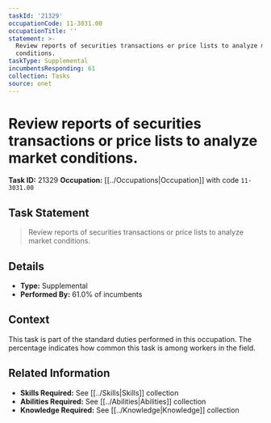 ```yaml
---
taskId: '21329'
occupationCode: 11-3031.00
occupationTitle: ''
statement: >-
  Review reports of securities transactions or price lists to analyze market
  conditions.
taskType: Supplemental
incumbentsResponding: 61
collection: Tasks
source: onet
---
```

# Review reports of securities transactions or price lists to analyze market conditions.

**Task ID:** 21329
**Occupation:** [[../Occupations|Occupation]] with code `11-3031.00`

## Task Statement

> Review reports of securities transactions or price lists to analyze market conditions.

## Details

- **Type:** Supplemental
- **Performed By:** 61.0% of incumbents

## Context

This task is part of the standard duties performed in this occupation. The percentage indicates how common this task is among workers in the field.

## Related Information

- **Skills Required:** See [[../Skills|Skills]] collection
- **Abilities Required:** See [[../Abilities|Abilities]] collection
- **Knowledge Required:** See [[../Knowledge|Knowledge]] collection
